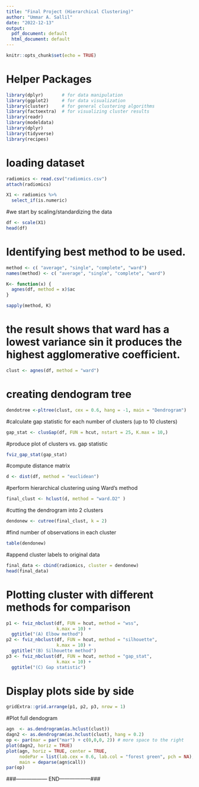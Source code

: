 ---
title: "Final Project (Hierarchical Clustering)"
author: "Ummar A. Sallil"
date: "2022-12-13"
output:
  pdf_document: default
  html_document: default
---

```{r setup, include=FALSE}
knitr::opts_chunk$set(echo = TRUE)
```
# Helper Packages
```{r}
library(dplyr)       # for data manipulation
library(ggplot2)     # for data visualization
library(cluster)     # for general clustering algorithms
library(factoextra)  # for visualizing cluster results
library(readr)
library(modeldata)
library(dplyr) 
library(tidyverse)
library(recipes)
```
# loading dataset
```{r}
radiomics <- read.csv("radiomics.csv")
attach(radiomics)
```
```{r}
X1 <- radiomics %>% 
  select_if(is.numeric)
```
#we start by scaling/standardizing the data

```{r}
df <- scale(X1)
head(df)
```
# Identifying best method to be used.
```{r}
method <- c( "average", "single", "complete", "ward")
names(method) <- c( "average", "single", "complete", "ward")
```
```{r}
K<- function(x) {
  agnes(df, method = x)$ac
}

sapply(method, K)
```
# the result shows that ward has a lowest variance sin it produces the highest agglomerative coefficient.
```{r}
clust <- agnes(df, method = "ward")
```
# creating dendogram tree
```{r}
dendotree <-pltree(clust, cex = 0.6, hang = -1, main = "Dendrogram")
```
#calculate gap statistic for each number of clusters (up to 10 clusters)
```{r}
gap_stat <- clusGap(df, FUN = hcut, nstart = 25, K.max = 10,)
```
#produce plot of clusters vs. gap statistic

```{r}
fviz_gap_stat(gap_stat)
```
#compute distance matrix

```{r}
d <- dist(df, method = "euclidean")
```
#perform hierarchical clustering using Ward's method

```{r}
final_clust <- hclust(d, method = "ward.D2" )
```
#cutting the dendrogram into 2 clusters

```{r}
dendonew <- cutree(final_clust, k = 2)
```
#find number of observations in each cluster
```{r}
table(dendonew)
```
#append cluster labels to original data
```{r}
final_data <- cbind(radiomics, cluster = dendonew)
head(final_data)

```
# Plotting cluster with different methods for comparison
```{r}
p1 <- fviz_nbclust(df, FUN = hcut, method = "wss", 
                   k.max = 10) +
  ggtitle("(A) Elbow method")
p2 <- fviz_nbclust(df, FUN = hcut, method = "silhouette", 
                   k.max = 10) +
  ggtitle("(B) Silhouette method")
p3 <- fviz_nbclust(df, FUN = hcut, method = "gap_stat", 
                   k.max = 10) +
  ggtitle("(C) Gap statistic")
```
# Display plots side by side
```{r}
gridExtra::grid.arrange(p1, p2, p3, nrow = 1)
```
#Plot full dendogram
```{r}
agn  <- as.dendrogram(as.hclust(clust))
dagn2 <- as.dendrogram(as.hclust(clust), hang = 0.2)
op <- par(mar = par("mar") + c(0,0,0, 2)) # more space to the right
plot(dagn2, horiz = TRUE)
plot(agn, horiz = TRUE, center = TRUE,
     nodePar = list(lab.cex = 0.6, lab.col = "forest green", pch = NA),
     main = deparse(agn$call))
par(op)

```

###------------------ END------------------###







